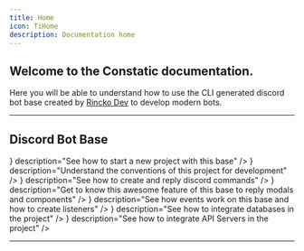 ```yaml
---
title: Home
icon: TiHome
description: Documentation home
---
```


## Welcome to the Constatic documentation.

Here you will be able to understand how to use the CLI generated discord bot base created by [Rincko Dev](https://github.com/rinckodev) to develop modern bots.

---

## Discord Bot Base

<Cards className="sm:grid-cols-3">
	<Card
	href="/docs/discord/start"
	title="Get started"
	icon={<icons.FaClipboard/>}
	description="See how to start a new project with this base"
	/>
	<Card
		href="/docs/discord/conventions"
		title="Conventions"
		icon={<icons.FaHandshake/>}
		description="Understand the conventions of this project for development"
	/>
	<Card
		href="/docs/discord/commands"
		title="Commands"
		icon={<icons.HiMiniCommandLine/>}
		description="See how to create and reply discord commands"
	/>
	<Card
		href="/docs/discord/responders"
		title="Responders"
		icon={<icons.BsFillReplyFill/>}
		description="Get to know this awesome feature of this base to reply modals and components"
	/>
	<Card
		href="/docs/discord/events"
		title="Events"
		icon={<icons.RiCalendarEventFill/>}
		description="See how events work on this base and how to create listeners"
	/>
	<Card
		href="/docs/discord/databases"
		title="Databases"
		icon={<icons.FaDatabase/>}
		description="See how to integrate databases in the project"
	/>
	<Card
		href="/docs/discord/servers"
		title="API Servers"
		icon={<icons.FaGlobe/>}
		description="See how to integrate API Servers in the project"
	/>
</Cards>

---
